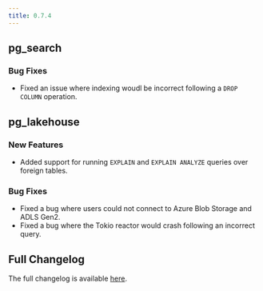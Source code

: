 ```yaml
---
title: 0.7.4
---
```


## pg_search

### Bug Fixes

- Fixed an issue where indexing woudl be incorrect following a `DROP COLUMN` operation.

## pg_lakehouse

### New Features

- Added support for running `EXPLAIN` and `EXPLAIN ANALYZE` queries over foreign tables.

### Bug Fixes

- Fixed a bug where users could not connect to Azure Blob Storage and ADLS Gen2.
- Fixed a bug where the Tokio reactor would crash following an incorrect query.

## Full Changelog

The full changelog is available [here](https://github.com/paradedb/paradedb/releases/tag/v0.7.4).
